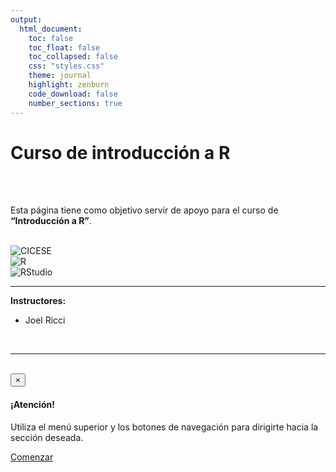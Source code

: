 ```yaml
---
output:
  html_document:
    toc: false
    toc_float: false
    toc_collapsed: false
    css: "styles.css"
    theme: journal
    highlight: zenburn
    code_download: false
    number_sections: true
---
```


<div class="container">
<div class="jumbotron">
  <h1 class="display-4 text-center pb-3">Curso de introducción a R</h1>
  <br><br>
  <p class="lead text-center">
    Esta página tiene como objetivo servir de apoyo para el curso de <strong>"Introducción a R"</strong>.
  </p>
  <br>
  <div class="container-fluid p-5">
  <div class="row">
  <div class="col-xm-12 col-sm-4 text-center"><img src="https://www.cicese.edu.mx/cicese2/assets/img/cicese.png" class="img-responsive mx-auto d-block" alt="CICESE"></div>
  <div class="col-xm-12 col-sm-4"><img src="https://jantoniomora.files.wordpress.com/2017/08/rlogo.png" class="img-responsive" alt="R"></div>
  <div class="col-xm-12 col-sm-4"><img src="https://www.rstudio.com/wp-content/uploads/2018/10/RStudio-Logo-Flat.png" class="img-responsive" alt="RStudio"></div>
  </div>
  </div>
  
  <hr class="my-5">
  <p><strong>Instructores:</strong></p>
  <ul class="list-group list-group-flush">
  <li class="list-group-item col-sm-12 col-md-4">Joel Ricci</li>
  </ul>
  
  <br>
  <hr class="my-4">
  <br>
  <div class="container py-5">
  <div class="alert alert-dismissible alert-warning py-5">
  <button type="button" class="close" data-dismiss="alert">&times;</button>
  <h4 class="alert-heading text-center">¡Atención!</h4>
  <p class="mb-0 text-center small">Utiliza el menú superior y los botones de navegación para dirigirte hacia la sección deseada.</p>
</div>
  </div>
  
  <p class="lead">
    <a class="btn btn-primary btn-lg btn-block" href="./intro_R_p1.html" role="button">Comenzar</a>
  </p>

  
</div>
</div>

